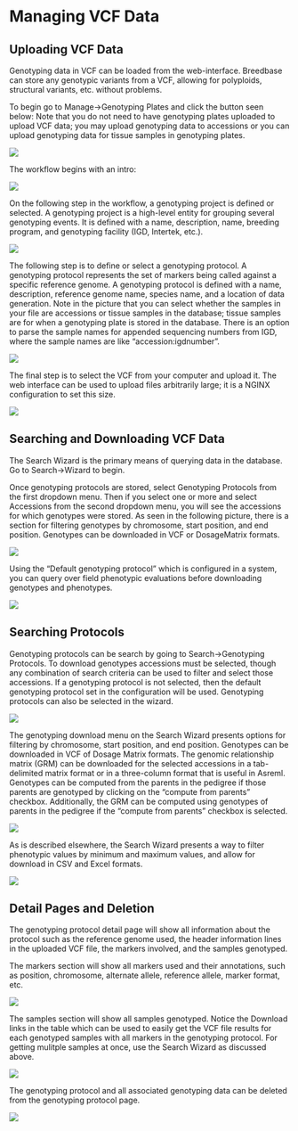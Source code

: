 # Managing VCF Data

## Uploading VCF Data

Genotyping data in VCF can be loaded from the web-interface. Breedbase can store any genotypic variants from a VCF, allowing for polyploids, structural variants, etc. without problems.

To begin go to Manage->Genotyping Plates and click the button seen below:
Note that you do not need to have genotyping plates uploaded to upload VCF data; you may upload genotyping data to accessions or you can upload genotyping data for tissue samples in genotyping plates.

![]({{"assets/images/manage_genotyping_data_upload_button.png" | relative_url }})

The workflow begins with an intro:

![]({{"assets/images/manage_genotyping_data_upload_dialog_intro.png" | relative_url }})

On the following step in the workflow, a genotyping project is defined or selected. A genotyping project is a high-level entity for grouping several genotyping events. It is defined with a name, description, name, breeding program, and genotyping facility (IGD, Intertek, etc.).

![]({{"assets/images/manage_genotyping_data_upload_dialog_project.png" | relative_url }})

The following step is to define or select a genotyping protocol. A genotyping protocol represents the set of markers being called against a specific reference genome. A genotyping protocol is defined with a name, description, reference genome name, species name, and a location of data generation. Note in the picture that you can select whether the samples in your file are accessions or tissue samples in the database; tissue samples are for when a genotyping plate is stored in the database. There is an option to parse the sample names for appended sequencing numbers from IGD, where the sample names are like "accession:igdnumber".

![]({{"assets/images/manage_genotyping_data_upload_dialog_protocol.png" | relative_url }})

The final step is to select the VCF from your computer and upload it. The web interface can be used to upload files arbitrarily large; it is a NGINX configuration to set this size.

![]({{"assets/images/manage_genotyping_data_upload_dialog_vcf.png" | relative_url }})

## Searching and Downloading VCF Data

The Search Wizard is the primary means of querying data in the database. Go to Search->Wizard to begin.

Once genotyping protocols are stored, select Genotyping Protocols from the first dropdown menu. Then if you select one or more and select Accessions from the second dropdown menu, you will see the accessions for which genotypes were stored. As seen in the following picture, there is a section for filtering genotypes by chromosome, start position, and end position. Genotypes can be downloaded in VCF or DosageMatrix formats.

![]({{"assets/images/manage_genotyping_data_wizard_download_prot.png" | relative_url }})

Using the "Default genotyping protocol" which is configured in a system, you can query over field phenotypic evaluations before downloading genotypes and phenotypes.

![]({{"assets/images/manage_genotyping_data_wizard_trial.png" | relative_url }})

## Searching Protocols

Genotyping protocols can be search by going to Search->Genotyping Protocols. To download genotypes accessions must be selected, though any combination of search criteria can be used to filter and select those accessions. If a genotyping protocol is not selected, then the default genotyping protocol set in the configuration will be used. Genotyping protocols can also be selected in the wizard.

![]({{"assets/images/search_wizard_genotyping_protocols_download_main.png" | relative_url }})

The genotyping download menu on the Search Wizard presents options for filtering by chromosome, start position, and end position. Genotypes can be downloaded in VCF of Dosage Matrix formats. The genomic relationship matrix (GRM) can be downloaded for the selected accessions in a tab-delimited matrix format or in a three-column format that is useful in Asreml. Genotypes can be computed from the parents in the pedigree if those parents are genotyped by clicking on the "compute from parents" checkbox. Additionally, the GRM can be computed using genotypes of parents in the pedigree if the "compute from parents" checkbox is selected.

![]({{"assets/images/search_wizard_genotyping_protocols_download_genotypes.png" | relative_url }})

As is described elsewhere, the Search Wizard presents a way to filter phenotypic values by minimum and maximum values, and allow for download in CSV and Excel formats.

![]({{"assets/images/search_wizard_genotyping_protocols_download_phenotypes.png" | relative_url }})


## Detail Pages and Deletion

The genotyping protocol detail page will show all information about the protocol such as the reference genome used, the header information lines in the uploaded VCF file, the markers involved, and the samples genotyped.

The markers section will show all markers used and their annotations, such as position, chromosome, alternate allele, reference allele, marker format, etc.

![]({{"assets/images/genotyping_protocol_detail_page_markers.png" | relative_url }})

The samples section will show all samples genotyped. Notice the Download links in the table which can be used to easily get the VCF file results for each genotyped samples with all markers in the genotyping protocol. For getting mulitple samples at once, use the Search Wizard as discussed above.

![]({{"assets/images/genotyping_protocol_detail_page_samples.png" | relative_url }})

The genotyping protocol and all associated genotyping data can be deleted from the genotyping protocol page.

![]({{"assets/images/genotyping_protocol_detail_page_delete.png" | relative_url }})
